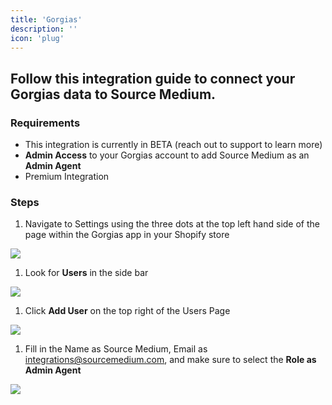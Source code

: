 ```yaml
---
title: 'Gorgias'
description: ''
icon: 'plug'
---
```


## Follow this integration guide to connect your Gorgias data to Source Medium.

### Requirements

- This integration is currently in BETA (reach out to support to learn more)
- **Admin Access** to your Gorgias account to add Source Medium as an **Admin Agent**
- Premium Integration

### Steps

1. Navigate to Settings using the three dots at the top left hand side of the page within the Gorgias app in your Shopify store

![](/images/article-imgs/gorgias-integration/Untitled.png)

1. Look for **Users** in the side bar 

![](/images/article-imgs/gorgias-integration/Untitled1.png)

1. Click **Add User** on the top right of the Users Page

![](/images/article-imgs/gorgias-integration/Untitled2.png)

1. Fill in the Name as Source Medium, Email as integrations@sourcemedium.com, and make sure to select the **Role as Admin Agent**

![](/images/article-imgs/gorgias-integration/Untitled3.png)